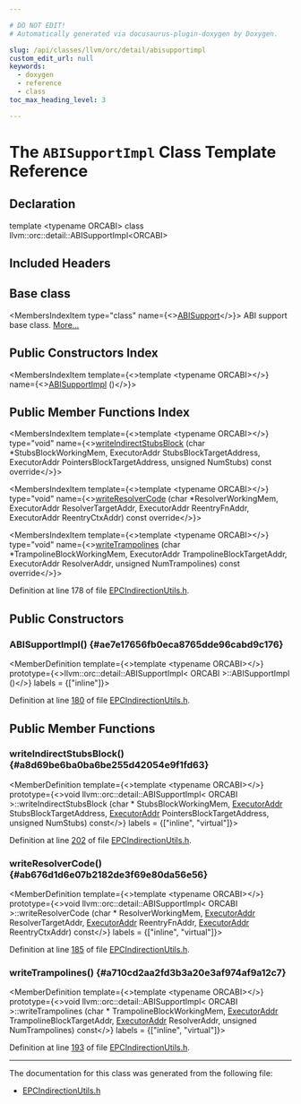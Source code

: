 ```yaml
---

# DO NOT EDIT!
# Automatically generated via docusaurus-plugin-doxygen by Doxygen.

slug: /api/classes/llvm/orc/detail/abisupportimpl
custom_edit_url: null
keywords:
  - doxygen
  - reference
  - class
toc_max_heading_level: 3

---
```





# The `ABISupportImpl` Class Template Reference

<DoxygenPage pluginConfig={pluginConfig}>



## Declaration

<CodeBlock>template &lt;typename ORCABI&gt;
class llvm::orc::detail::ABISupportImpl&lt;ORCABI&gt;</CodeBlock>

## Included Headers

<IncludesList>
<IncludesListItem
  filePath="llvm/ExecutionEngine/Orc/EPCIndirectionUtils.h"
  permalink="/docs/api/files/include/include/llvm/include/llvm/executionengine/include/llvm/executionengine/orc/epcindirectionutils-h"
  isLocal="true" />
</IncludesList>

## Base class

<MembersIndex>

<MembersIndexItem
  type="class"
  name={<><a href="/docs/api/classes/llvm/orc/epcindirectionutils/abisupport">ABISupport</a></>}>
ABI support base class. <a href="/docs/api/classes/llvm/orc/epcindirectionutils/abisupport/#details">More...</a>
</MembersIndexItem>

</MembersIndex>

## Public Constructors Index

<MembersIndex>

<MembersIndexItem
  template={<>template &lt;typename ORCABI&gt;</>}
  name={<><a href="#ae7e17656fb0eca8765dde96cabd9c176">ABISupportImpl</a> ()</>}>
</MembersIndexItem>

</MembersIndex>

## Public Member Functions Index

<MembersIndex>

<MembersIndexItem
  template={<>template &lt;typename ORCABI&gt;</>}
  type="void"
  name={<><a href="#a8d69be6ba0ba6be255d42054e9f1fd63">writeIndirectStubsBlock</a> (char &#42;StubsBlockWorkingMem, ExecutorAddr StubsBlockTargetAddress, ExecutorAddr PointersBlockTargetAddress, unsigned NumStubs) const override</>}>
</MembersIndexItem>

<MembersIndexItem
  template={<>template &lt;typename ORCABI&gt;</>}
  type="void"
  name={<><a href="#ab676d1d6e07b2182de3f69e80da56e56">writeResolverCode</a> (char &#42;ResolverWorkingMem, ExecutorAddr ResolverTargetAddr, ExecutorAddr ReentryFnAddr, ExecutorAddr ReentryCtxAddr) const override</>}>
</MembersIndexItem>

<MembersIndexItem
  template={<>template &lt;typename ORCABI&gt;</>}
  type="void"
  name={<><a href="#a710cd2aa2fd3b3a20e3af974af9a12c7">writeTrampolines</a> (char &#42;TrampolineBlockWorkingMem, ExecutorAddr TrampolineBlockTargetAddr, ExecutorAddr ResolverAddr, unsigned NumTrampolines) const override</>}>
</MembersIndexItem>

</MembersIndex>


Definition at line 178 of file <a href="/docs/api/files/include/include/llvm/include/llvm/executionengine/include/llvm/executionengine/orc/epcindirectionutils-h">EPCIndirectionUtils.h</a>.

<SectionDefinition>

## Public Constructors

### ABISupportImpl() {#ae7e17656fb0eca8765dde96cabd9c176}

<MemberDefinition
  template={<>template &lt;typename ORCABI&gt;</>}
  prototype={<>llvm::orc::detail::ABISupportImpl&lt; ORCABI &gt;::ABISupportImpl ()</>}
  labels = {["inline"]}>

Definition at line <a href="/docs/api/files/include/include/llvm/include/llvm/executionengine/include/llvm/executionengine/orc/epcindirectionutils-h/#l00180">180</a> of file <a href="/docs/api/files/include/include/llvm/include/llvm/executionengine/include/llvm/executionengine/orc/epcindirectionutils-h">EPCIndirectionUtils.h</a>.
</MemberDefinition>

</SectionDefinition>

<SectionDefinition>

## Public Member Functions

### writeIndirectStubsBlock() {#a8d69be6ba0ba6be255d42054e9f1fd63}

<MemberDefinition
  template={<>template &lt;typename ORCABI&gt;</>}
  prototype={<>void llvm::orc::detail::ABISupportImpl&lt; ORCABI &gt;::writeIndirectStubsBlock (char &#42; StubsBlockWorkingMem, <a href="/docs/api/classes/llvm/orc/executoraddr">ExecutorAddr</a> StubsBlockTargetAddress, <a href="/docs/api/classes/llvm/orc/executoraddr">ExecutorAddr</a> PointersBlockTargetAddress, unsigned NumStubs) const</>}
  labels = {["inline", "virtual"]}>

Definition at line <a href="/docs/api/files/include/include/llvm/include/llvm/executionengine/include/llvm/executionengine/orc/epcindirectionutils-h/#l00202">202</a> of file <a href="/docs/api/files/include/include/llvm/include/llvm/executionengine/include/llvm/executionengine/orc/epcindirectionutils-h">EPCIndirectionUtils.h</a>.
</MemberDefinition>

### writeResolverCode() {#ab676d1d6e07b2182de3f69e80da56e56}

<MemberDefinition
  template={<>template &lt;typename ORCABI&gt;</>}
  prototype={<>void llvm::orc::detail::ABISupportImpl&lt; ORCABI &gt;::writeResolverCode (char &#42; ResolverWorkingMem, <a href="/docs/api/classes/llvm/orc/executoraddr">ExecutorAddr</a> ResolverTargetAddr, <a href="/docs/api/classes/llvm/orc/executoraddr">ExecutorAddr</a> ReentryFnAddr, <a href="/docs/api/classes/llvm/orc/executoraddr">ExecutorAddr</a> ReentryCtxAddr) const</>}
  labels = {["inline", "virtual"]}>

Definition at line <a href="/docs/api/files/include/include/llvm/include/llvm/executionengine/include/llvm/executionengine/orc/epcindirectionutils-h/#l00185">185</a> of file <a href="/docs/api/files/include/include/llvm/include/llvm/executionengine/include/llvm/executionengine/orc/epcindirectionutils-h">EPCIndirectionUtils.h</a>.
</MemberDefinition>

### writeTrampolines() {#a710cd2aa2fd3b3a20e3af974af9a12c7}

<MemberDefinition
  template={<>template &lt;typename ORCABI&gt;</>}
  prototype={<>void llvm::orc::detail::ABISupportImpl&lt; ORCABI &gt;::writeTrampolines (char &#42; TrampolineBlockWorkingMem, <a href="/docs/api/classes/llvm/orc/executoraddr">ExecutorAddr</a> TrampolineBlockTargetAddr, <a href="/docs/api/classes/llvm/orc/executoraddr">ExecutorAddr</a> ResolverAddr, unsigned NumTrampolines) const</>}
  labels = {["inline", "virtual"]}>

Definition at line <a href="/docs/api/files/include/include/llvm/include/llvm/executionengine/include/llvm/executionengine/orc/epcindirectionutils-h/#l00193">193</a> of file <a href="/docs/api/files/include/include/llvm/include/llvm/executionengine/include/llvm/executionengine/orc/epcindirectionutils-h">EPCIndirectionUtils.h</a>.
</MemberDefinition>

</SectionDefinition>

<hr/>

The documentation for this class was generated from the following file:

<ul>
<li><a href="/docs/api/files/include/include/llvm/include/llvm/executionengine/include/llvm/executionengine/orc/epcindirectionutils-h">EPCIndirectionUtils.h</a></li>
</ul>

</DoxygenPage>
